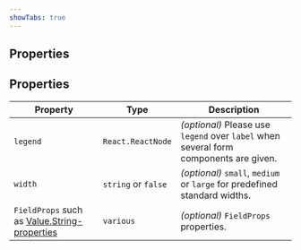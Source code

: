 ```yaml
---
showTabs: true
---
```


## Properties

## Properties

| Property                                                                                                         | Type                | Description                                                                           |
| ---------------------------------------------------------------------------------------------------------------- | ------------------- | ------------------------------------------------------------------------------------- |
| `legend`                                                                                                         | `React.ReactNode`   | _(optional)_ Please use `legend` over `label` when several form components are given. |
| `width`                                                                                                          | `string` or `false` | _(optional)_ `small`, `medium` or `large` for predefined standard widths.             |
| `FieldProps` such as [Value.String-properties](/uilib/extensions/forms/create-component/Value/String/properties) | `various`           | _(optional)_ `FieldProps` properties.                                                 |
